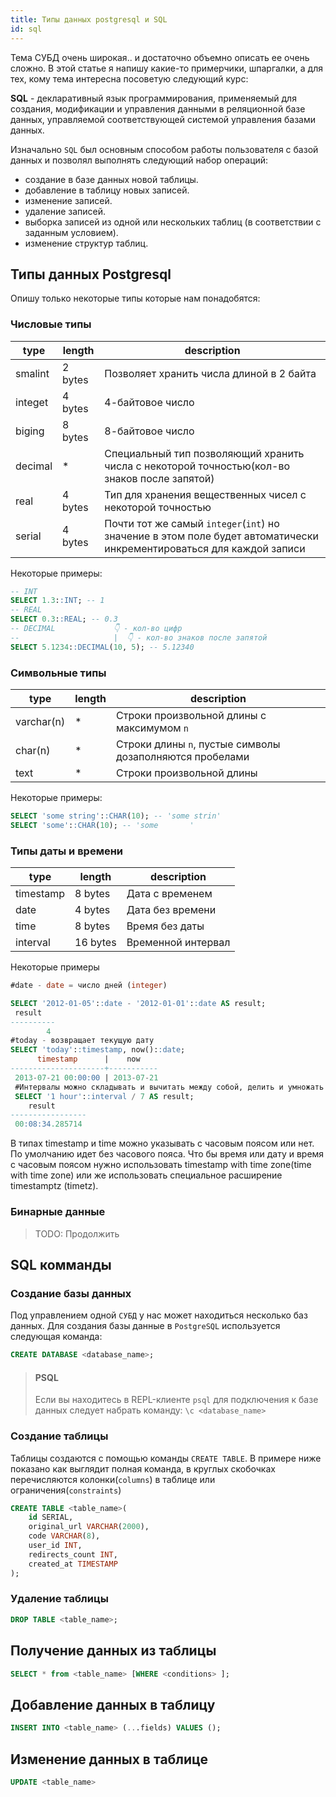 ```yaml
---
title: Типы данных postgresql и SQL
id: sql
---
```



Тема СУБД очень широкая.. и достаточно объемно описать ее очень сложно. В этой статье я напишу какие-то примерчики, шпаргалки, а для тех, кому тема интересна посоветую следующий курс:

<Link
    title="Базы данных - Computer Science Center"
    href="https://www.youtube.com/playlist?list=PLlb7e2G7aSpRsPnjtSi2q0GXZdUXuXO46"
    image={
        "https://i.ytimg.com/vi/_mH7c-MVUxc/hqdefault.jpg?sqp=-oaymwEXCNACELwBSFryq4qpAwkIARUAAIhCGAE=&rs=AOn4CLBxDbplLnifupc0FjGn0BXpFo0GGw"
    }
/>

**SQL** - декларативный язык программирования, применяемый для создания, модификации и управления данными в реляционной базе данных, управляемой соответствующей системой управления базами данных.

Изначально `SQL` был основным способом работы пользователя с базой данных и позволял выполнять следующий набор операций:

-   создание в базе данных новой таблицы.
-   добавление в таблицу новых записей.
-   изменение записей.
-   удаление записей.
-   выборка записей из одной или нескольких таблиц (в соответствии с заданным условием).
-   изменение структур таблиц.

## Типы данных Postgresql

Опишу только некоторые типы которые нам понадобятся:

### Числовые типы

| type    | length  | description                                                                                                          |
| ------- | ------- | -------------------------------------------------------------------------------------------------------------------- |
| smalint | 2 bytes | Позволяет хранить числа длиной в 2 байта                                                                             |
| integet | 4 bytes | 4-байтовое число                                                                                                     |
| biging  | 8 bytes | 8-байтовое число                                                                                                     |
| decimal | \*      | Специальный тип позволяющий хранить числа с некоторой точностью(кол-во знаков после запятой)                         |
| real    | 4 bytes | Тип для хранения вещественных чисел с некоторой точностью                                                            |
| serial  | 4 bytes | Почти тот же самый `integer`(`int`) но значение в этом поле будет автоматически инкрементироваться для каждой записи |

Некоторые примеры:

```sql
-- INT
SELECT 1.3::INT; -- 1
-- REAL
SELECT 0.3::REAL; -- 0.3
-- DECIMAL             👇 - кол-во цифр
--                     |  👇 - кол-во знаков после запятой
SELECT 5.1234::DECIMAL(10, 5); -- 5.12340
```

### Cимвольные типы

| type       | length | description                                              |
| ---------- | ------ | -------------------------------------------------------- |
| varchar(n) | \*     | Строки произвольной длины с максимумом `n`               |
| char(n)    | \*     | Cтроки длины `n`, пустые символы дозаполняются пробелами |
| text       | \*     | Строки произвольной длины                                |

Некоторые примеры:

```sql
SELECT 'some string'::CHAR(10); -- 'some strin'
SELECT 'some'::CHAR(10); -- 'some       '
```

### Типы даты и времени

| type      | length   | description          | 
| --------- | -------- | ---------------------| 
| timestamp | 8 bytes  | Дата с временем      |
| date      | 4 bytes  | Дата без времени     | 
| time      | 8 bytes  | Время без даты       |
| interval  | 16 bytes | Временной интервал   |
Некоторые примеры


```sql
#date - date = число дней (integer)

SELECT '2012-01-05'::date - '2012-01-01'::date AS result;
 result
----------
        4
#today - возвращает текущую дату
SELECT 'today'::timestamp, now()::date;
      timestamp      |    now
---------------------+-----------
 2013-07-21 00:00:00 | 2013-07-21
 #Интервалы можно складывать и вычитать между собой, делить и умножать на произвольные вещественные числа.
 SELECT '1 hour'::interval / 7 AS result;
    result
-----------------
 00:08:34.285714
```
В типах timestamp и time можно указывать с часовым поясом или нет. По умолчанию идет без часового пояса.
Что бы время или дату и время с часовым поясом нужно использовать timestamp with time zone(time with time zone) 
или же использовать специальное расширение timestamptz (timetz).


### Бинарные данные

> TODO: Продолжить

## SQL комманды

<Link
    title="PostgreSQL Documentation - All commands"
    href="https://www.postgresql.org/docs/current/sql-commands.html"
    image={
        "http://www.virtual-dba.com/media/postgresql-database-services-remote-dba.png"
    }
/>

### Создание базы данных

Под управлением одной `СУБД` у нас может находиться несколько баз данных. Для создания базы данные в `PostgreSQL` используется следующая команда:

```sql
CREATE DATABASE <database_name>;
```

> #### PSQL
>
> Если вы находитесь в REPL-клиенте `psql` для подключения к базе данных следует набрать команду: `\c <database_name>`

### Создание таблицы

Таблицы создаются с помощью команды `CREATE TABLE`. В примере ниже показано как выглядит полная команда, в круглых скобочках перечисляются колонки(`columns`) в таблице или ограничения(`constraints`)

```sql
CREATE TABLE <table_name>(
    id SERIAL,
    original_url VARCHAR(2000),
    code VARCHAR(8),
    user_id INT,
    redirects_count INT,
    created_at TIMESTAMP
);
```

### Удаление таблицы

```sql
DROP TABLE <table_name>;
```

## Получение данных из таблицы

```sql
SELECT * from <table_name> [WHERE <conditions> ];
```

## Добавление данных в таблицу

```sql
INSERT INTO <table_name> (...fields) VALUES ();
```

## Изменение данных в таблице

```sql
UPDATE <table_name>
```
